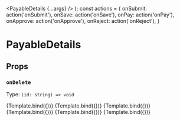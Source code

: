 
<Meta
  title="Payables/Payables — Details View"
  component={PayableDetails}
/>

  <PayableDetails {...args} />
);
const actions = {
  onSubmit: action('onSubmit'),
  onSave: action('onSave'),
  onPay: action('onPay'),
  onApprove: action('onApprove'),
  onReject: action('onReject'),
}

# PayableDetails

## Props

### `onDelete`
Type: `(id: string) => void`

<Canvas>
  <Story
    name="New"
    args={{
      id: 'new',
      ...actions
    }}
  >
    {Template.bind({})}
  </Story>
  <Story
    name="Approval in progress"
    args={{
      id: 'approve_in_progress',
      ...actions
    }}
  >
    {Template.bind({})}
  </Story>
  <Story
    name="Waiting to be paid"
    args={{
      id: 'waiting_to_be_paid',
      ...actions
    }}
  >
    {Template.bind({})}
  </Story>
  <Story
    name="Paid"
    args={{
      id: 'paid',
      ...actions
    }}
  >
    {Template.bind({})}
  </Story>
  <Story
    name="Canceled"
    args={{
      id: 'canceled',
      ...actions
    }}
  >
    {Template.bind({})}
  </Story>
  <Story
    name="Rejected"
    args={{
      id: 'rejected',
      ...actions
    }}
  >
    {Template.bind({})}
  </Story>
</Canvas>
